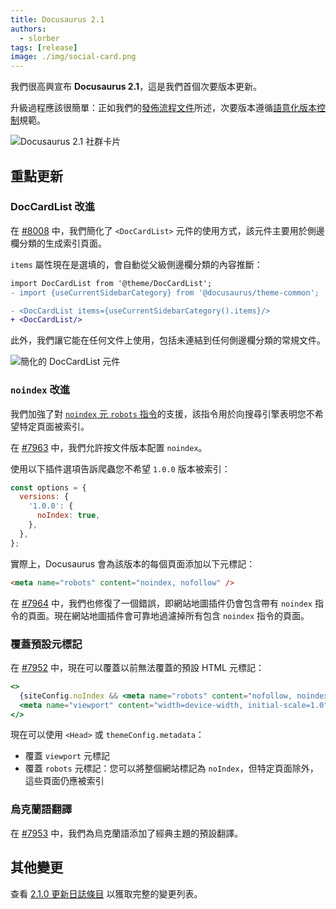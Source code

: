 ```yaml
---
title: Docusaurus 2.1
authors:
  - slorber
tags: [release]
image: ./img/social-card.png
---
```


我們很高興宣布 **Docusaurus 2.1**，這是我們首個次要版本更新。

升級過程應該很簡單：正如我們的[發佈流程文件](/community/release-process)所述，次要版本遵循[語意化版本控制](https://semver.org/)規範。

![Docusaurus 2.1 社群卡片](./img/social-card.png)

<!--truncate-->

## 重點更新

### DocCardList 改進

在 [#8008](https://github.com/facebook/docusaurus/pull/8008) 中，我們簡化了 `<DocCardList>` 元件的使用方式，該元件主要用於側邊欄分類的生成索引頁面。

`items` 屬性現在是選填的，會自動從父級側邊欄分類的內容推斷：

```diff
import DocCardList from '@theme/DocCardList';
- import {useCurrentSidebarCategory} from '@docusaurus/theme-common';

- <DocCardList items={useCurrentSidebarCategory().items}/>
+ <DocCardList/>
```

此外，我們讓它能在任何文件上使用，包括未連結到任何側邊欄分類的常規文件。

![簡化的 DocCardList 元件](./img/doc-card-list.png)

### `noindex` 改進

我們加強了對 [`noindex` 元 `robots` 指令](https://developers.google.com/search/docs/advanced/crawling/block-indexing)的支援，該指令用於向搜尋引擎表明您不希望特定頁面被索引。

在 [#7963](https://github.com/facebook/docusaurus/pull/7963) 中，我們允許按文件版本配置 `noindex`。

使用以下插件選項告訴爬蟲您不希望 `1.0.0` 版本被索引：

```jsx
const options = {
  versions: {
    '1.0.0': {
      noIndex: true,
    },
  },
};
```

實際上，Docusaurus 會為該版本的每個頁面添加以下元標記：

```html
<meta name="robots" content="noindex, nofollow" />
```

在 [#7964](https://github.com/facebook/docusaurus/pull/7964) 中，我們也修復了一個錯誤，即網站地圖插件仍會包含帶有 `noindex` 指令的頁面。現在網站地圖插件會可靠地過濾掉所有包含 `noindex` 指令的頁面。

### 覆蓋預設元標記

在 [#7952](https://github.com/facebook/docusaurus/pull/7952) 中，現在可以覆蓋以前無法覆蓋的預設 HTML 元標記：

```jsx
<>
  {siteConfig.noIndex && <meta name="robots" content="nofollow, noindex" />}
  <meta name="viewport" content="width=device-width, initial-scale=1.0" />
</>
```

現在可以使用 `<Head>` 或 `themeConfig.metadata`：

- 覆蓋 `viewport` 元標記
- 覆蓋 `robots` 元標記：您可以將整個網站標記為 `noIndex`，但特定頁面除外，這些頁面仍應被索引

### 烏克蘭語翻譯

在 [#7953](https://github.com/facebook/docusaurus/pull/7953) 中，我們為烏克蘭語添加了經典主題的預設翻譯。

## 其他變更

查看 [2.1.0 更新日誌條目](/changelog/2.1.0) 以獲取完整的變更列表。